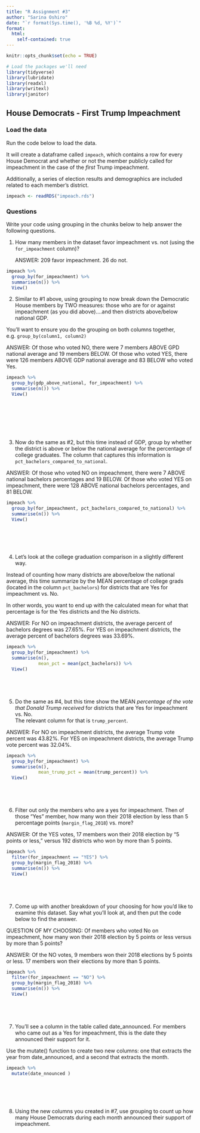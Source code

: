 ```yaml
---
title: "R Assignment #3"
author: "Sarina Oshiro"
date: "`r format(Sys.time(), '%B %d, %Y')`"
format:
  html:
    self-contained: true
---
```


```r
knitr::opts_chunk$set(echo = TRUE)

# Load the packages we'll need
library(tidyverse)
library(lubridate)
library(readxl)
library(writexl)
library(janitor)

```

## House Democrats - First Trump Impeachment

### Load the data

Run the code below to load the data.

It will create a dataframe called `impeach`, which contains a row for every House Democrat and whether or not the member publicly called for impeachment in the case of the *first* Trump impeachment.

Additionally, a series of election results and demographics are included related to each member's district.

```r

impeach <- readRDS("impeach.rds")


```

### Questions

Write your code using grouping in the chunks below to help answer the following questions.

1)  How many members in the dataset favor impeachment vs. not (using the `for_impeachment` column)?

    ANSWER: 209 favor impeachment. 26 do not.

```r


impeach %>% 
  group_by(for_impeachment) %>% 
  summarise(n()) %>% 
  View()

```

2)  Similar to #1 above, using grouping to now break down the Democratic House members by TWO measures: those who are for or against impeachment (as you did above)....and then districts above/below national GDP.

You'll want to ensure you do the grouping on both columns together, e.g. `group_by(column1, column2)`

ANSWER: Of those who voted NO, there were 7 members ABOVE GPD national average and 19 members BELOW. Of those who voted YES, there were 126 members ABOVE GDP national average and 83 BELOW who voted Yes.

```r

impeach %>% 
  group_by(gdp_above_national, for_impeachment) %>% 
  summarise(n()) %>% 
  View()









```

3)  Now do the same as #2, but this time instead of GDP, group by whether the district is above or below the national average for the percentage of college graduates. The column that captures this information is `pct_bachelors_compared_to_national`.

ANSWER: Of those who voted NO on impeachment, there were 7 ABOVE national bachelors percentages and 19 BELOW. Of those who voted YES on impeachment, there were 128 ABOVE national bachelors percentages, and 81 BELOW.

```r


impeach %>% 
  group_by(for_impeachment, pct_bachelors_compared_to_national) %>% 
  summarise(n()) %>% 
  View()







```

4)  Let's look at the college graduation comparison in a slightly different way.

Instead of counting how many districts are above/below the national average, this time summarize by the MEAN percentage of college grads (located in the column `pct_bachelors`) for districts that are Yes for impeachment vs. No.

In other words, you want to end up with the calculated mean for what that percentage is for the Yes districts and the No districts.

ANSWER: For NO on impeachment districts, the average percent of bachelors degrees was 27.65%. For YES on impeachment districts, the average percent of bachelors degrees was 33.69%.

```r

impeach %>% 
  group_by(for_impeachment) %>% 
  summarise(n(),
            mean_pct = mean(pct_bachelors)) %>% 
  View()






```

5)  Do the same as #4, but this time show the MEAN *percentage of the vote that Donald Trump received* for districts that are Yes for impeachment vs. No.\
    The relevant column for that is `trump_percent`.

ANSWER: For NO on impeachment districts, the average Trump vote percent was 43.82%. For YES on impeachment districts, the average Trump vote percent was 32.04%.

```r

impeach %>% 
  group_by(for_impeachment) %>% 
  summarise(n(),
            mean_trump_pct = mean(trump_percent)) %>% 
  View()






```

6)  Filter out only the members who are a yes for impeachment. Then of those "Yes" member, how many won their 2018 election by less than 5 percentage points (`margin_flag_2018`) vs. more?

ANSWER: Of the YES votes, 17 members won their 2018 election by "5 points or less," versus 192 districts who won by more than 5 points.

```r

  
impeach %>% 
  filter(for_impeachment == "YES") %>% 
  group_by(margin_flag_2018) %>% 
  summarise(n()) %>% 
  View()






```

7)  Come up with another breakdown of your choosing for how you'd like to examine this dataset. Say what you'll look at, and then put the code below to find the answer.

QUESTION OF MY CHOOSING: Of members who voted No on impeachment, how many won their 2018 election by 5 points or less versus by more than 5 points?

ANSWER: Of the NO votes, 9 members won their 2018 elections by 5 points or less. 17 members won their elections by more than 5 points.

```r

  
impeach %>% 
  filter(for_impeachment == "NO") %>% 
  group_by(margin_flag_2018) %>% 
  summarise(n()) %>% 
  View()






```

7)  You'll see a column in the table called date_announced. For members who came out as a Yes for impeachment, this is the date they announced their support for it.

Use the mutate() function to create two new columns: one that extracts the year from date_announced, and a second that extracts the month.

```r

impeach %>% 
  mutate(date_nnounced )







```

8)  Using the new columns you created in #7, use grouping to count up how many House Democrats during each month announced their support of impeachment.

```r

  







```
